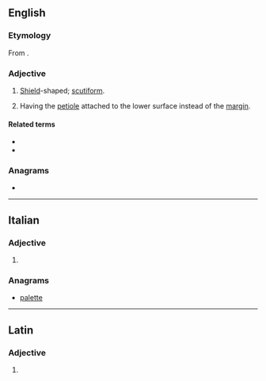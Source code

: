 ==English==

===Etymology===
From {{etyl|el|en}} {{m|el|πέλτη}}.

===Adjective===
{{en-adj}}

# [[shield|Shield]]-shaped; [[scutiform]].
# {{lb|en|botany|of leaves}} Having the [[petiole]] attached to the lower surface instead of the [[margin]].

====Related terms====
* {{l|en|peltately}}
* {{l|en|perfoliate}}

===Anagrams===
* {{anagrams|en|palette}}

----

==Italian==

===Adjective===
{{head|it|adjective form}}

# {{feminine plural of|peltato|lang=it}}

===Anagrams===
* [[palette#Italian|palette]]

----

==Latin==

===Adjective===
{{la-adj-form|peltāte}}

# {{inflection of|peltātus||voc|m|s|lang=la}}